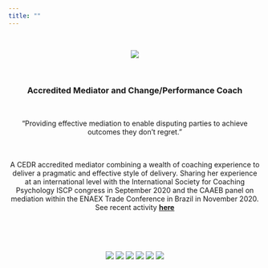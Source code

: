 ```yaml
---
title: ""
---
```


<br>
<center>

![](Logo.png)

<br>

### Accredited Mediator and Change/Performance Coach

<br>

"Providing effective mediation to enable disputing parties to achieve outcomes they don't regret."

<br>
<br>
A CEDR accredited mediator combining a wealth of coaching experience to deliver a pragmatic and effective style of delivery. Sharing her experience at an international level with the International Society for Coaching Psychology ISCP congress in September 2020 and the CAAEB panel on mediation within the ENAEX Trade Conference in Brazil in November 2020. See recent activity <b>[here](#news)</b>

</center>

<br>
<br>
<br>

<center>

![](CEDR logo.jpg)
![](CMC.png)
![](Centre for Coaching.png)
![](ALA.jpg)
![](Association for Coaching logo.png)
![](ISCP.jpg)

</center>

